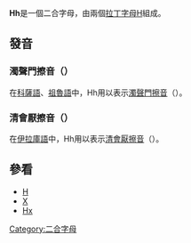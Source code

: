{{unreferenced|time=2015-02-21T09:48:14+00:00}}
'''Hh'''是一個二合字母，由兩個[[拉丁字母|拉丁字母]][[H|H]]組成。
== 發音 ==
===濁聲門擦音（{{IPA|[ɦ]}}）===
在[[科薩語|科薩語]]、[[祖魯語|祖魯語]]中，Hh用以表示[[濁聲門擦音|濁聲門擦音]]（{{IPA|[ɦ]}}）。
===清會厭擦音（{{IPA|[ʜ]}}）===
在[[伊拉庫語|伊拉庫語]]中，Hh用以表示[[清會厭擦音|清會厭擦音]]（{{IPA|[ʜ]}}）。


== 參看 ==
*[[H|H]]
*[[X|X]]
*[[Hx|Hx]]

{{Digraphs}}

[[Category:二合字母|Category:二合字母]]